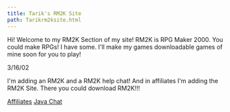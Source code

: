 ```yaml
---
title: Tarik's RM2K Site
path: Tarikrm2ksite.html
---
```



Hi! Welcome to my RM2K Section of my site! RM2K is RPG Maker 2000. You could make RPGs! I have some. I'll make my games downloadable games of mine soon for you to play!

3/16/02

I'm adding an RM2K and a RM2K help chat! And in affiliates I'm adding the RM2K Site. There you could download RM2K!!!

[Affiliates]()
[Java Chat]()